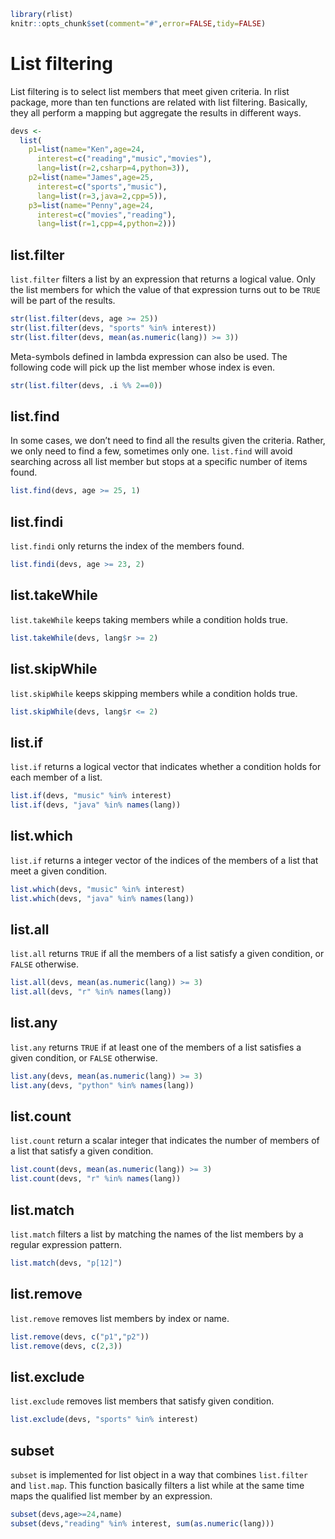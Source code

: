 <!--
%\VignetteEngine{knitr}
%\VignetteIndexEntry{List filtering}
-->

```r
library(rlist)
knitr::opts_chunk$set(comment="#",error=FALSE,tidy=FALSE)
```

# List filtering

List filtering is to select list members that meet given criteria. In rlist package, more than ten functions are related with list filtering. Basically, they all perform a mapping but aggregate the results in different ways.

```r
devs <- 
  list(
    p1=list(name="Ken",age=24,
      interest=c("reading","music","movies"),
      lang=list(r=2,csharp=4,python=3)),
    p2=list(name="James",age=25,
      interest=c("sports","music"),
      lang=list(r=3,java=2,cpp=5)),
    p3=list(name="Penny",age=24,
      interest=c("movies","reading"),
      lang=list(r=1,cpp=4,python=2)))
```

## list.filter

`list.filter` filters a list by an expression that returns a logical value. Only the list members for which the value of that expression turns out to be `TRUE` will be part of the results.

```r
str(list.filter(devs, age >= 25))
str(list.filter(devs, "sports" %in% interest))
str(list.filter(devs, mean(as.numeric(lang)) >= 3))
```

Meta-symbols defined in lambda expression can also be used. The following code will pick up the list member whose index is even.

```r
str(list.filter(devs, .i %% 2==0))
```

## list.find

In some cases, we don't need to find all the results given the criteria. Rather, we only need to find a few, sometimes only one. `list.find` will avoid searching across all list member but stops at a specific number of items found.

```r
list.find(devs, age >= 25, 1)
```

## list.findi

`list.findi` only returns the index of the members found.

```r
list.findi(devs, age >= 23, 2)
```

## list.takeWhile

`list.takeWhile` keeps taking members while a condition holds true.

```r
list.takeWhile(devs, lang$r >= 2)
```

## list.skipWhile

`list.skipWhile` keeps skipping members while a condition holds true.

```r
list.skipWhile(devs, lang$r <= 2)
```

## list.if

`list.if` returns a logical vector that indicates whether a condition holds for each member of a list.

```r
list.if(devs, "music" %in% interest)
list.if(devs, "java" %in% names(lang))
```

## list.which

`list.if` returns a integer vector of the indices of the members of a list that meet a given condition.

```r
list.which(devs, "music" %in% interest)
list.which(devs, "java" %in% names(lang))
```

## list.all

`list.all` returns `TRUE` if all the members of a list satisfy a given condition, or `FALSE` otherwise.

```r
list.all(devs, mean(as.numeric(lang)) >= 3)
list.all(devs, "r" %in% names(lang))
```

## list.any

`list.any` returns `TRUE` if at least one of the members of a list satisfies a given condition, or `FALSE` otherwise.

```r
list.any(devs, mean(as.numeric(lang)) >= 3)
list.any(devs, "python" %in% names(lang))
```

## list.count

`list.count` return a scalar integer that indicates the number of members of a list that satisfy a given condition.

```r
list.count(devs, mean(as.numeric(lang)) >= 3)
list.count(devs, "r" %in% names(lang))
```

## list.match

`list.match` filters a list by matching the names of the list members by a regular expression pattern.

```r
list.match(devs, "p[12]")
```

## list.remove

`list.remove` removes list members by index or name.

```r
list.remove(devs, c("p1","p2"))
list.remove(devs, c(2,3))
```

## list.exclude

`list.exclude` removes list members that satisfy given condition.

```r
list.exclude(devs, "sports" %in% interest)
```

## subset

`subset` is implemented for list object in a way that combines `list.filter` and `list.map`. This function basically filters a list while at the same time maps the qualified list member by an expression.

```r
subset(devs,age>=24,name)
subset(devs,"reading" %in% interest, sum(as.numeric(lang)))
```

